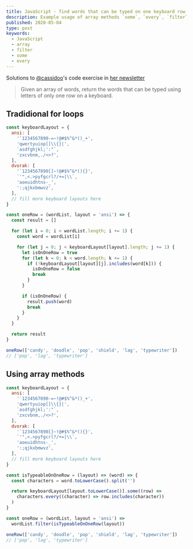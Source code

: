 ```yaml
---
title: JavaScript - find words that can be typed on one keyboard row
description: Example usage of array methods `some`, `every`, `filter`
published: 2020-05-04
type: post
keywords:
  - JavaScript
  - array
  - filter
  - some
  - every
---
```


Solutions to [@cassidoo](https://twitter.com/cassidoo)'s code exercise in [her newsletter](https://buttondown.email/cassidoo/archive/when-you-arise-in-the-morning-think-of-what-a/)

> Given an array of words, return the words that can be typed using letters of only one row on a keyboard.

## Tradidional for loops

```js
const keyboardLayout = {
  ansi: [
    '`1234567890-=~!@#$%^&*()_+',
    'qwertyuiop[]\\{}|',
    `asdfghjkl;':"`,
    'zxcvbnm,./<>?',
  ],
  dvorak: [
    '`1234567890[]~!@#$%^&*(){}',
    `'",<.>pyfgcrl?/+=|\\`,
    'aoeuidhtns-_',
    ':;qjkxbmwvz',
  ],
  // fill more keyboard layouts here
}

const oneRow = (wordList, layout = 'ansi') => {
  const result = []

  for (let i = 0; i < wordList.length; i += 1) {
    const word = wordList[i]

    for (let j = 0; j < keyboardLayout[layout].length; j += 1) {
      let isOnOneRow = true
      for (let k = 0; k < word.length; k += 1) {
        if (!keyboardLayout[layout][j].includes(word[k])) {
          isOnOneRow = false
          break
        }
      }

      if (isOnOneRow) {
        result.push(word)
        break
      }
    }
  }

  return result
}

oneRow(['candy', 'doodle', 'pop', 'shield', 'lag', 'typewriter'])
// ['pop', 'lag', 'typewriter']
```

## Using array methods

```js
const keyboardLayout = {
  ansi: [
    '`1234567890-=~!@#$%^&*()_+',
    'qwertyuiop[]\\{}|',
    `asdfghjkl;':"`,
    'zxcvbnm,./<>?',
  ],
  dvorak: [
    '`1234567890[]~!@#$%^&*(){}',
    `'",<.>pyfgcrl?/+=|\\`,
    'aoeuidhtns-_',
    ':;qjkxbmwvz',
  ],
  // fill more keyboard layouts here
}

const isTypeableOnOneRow = (layout) => (word) => {
  const characters = word.toLowerCase().split('')

  return keyboardLayout[layout.toLowerCase()].some((row) =>
    characters.every((character) => row.includes(character))
  )
}

const oneRow = (wordList, layout = 'ansi') =>
  wordList.filter(isTypeableOnOneRow(layout))

oneRow(['candy', 'doodle', 'pop', 'shield', 'lag', 'typewriter'])
// ['pop', 'lag', 'typewriter']
```
